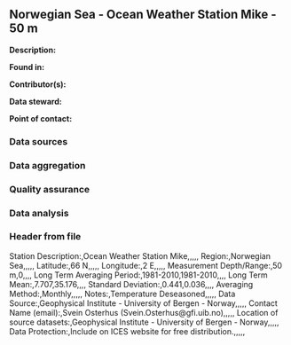 ## Norwegian Sea - Ocean Weather Station Mike - 50 m

**Description:** 


**Found in:**

**Contributor(s):**

**Data steward:**

**Point of contact:**

### Data sources

### Data aggregation

### Quality assurance

### Data analysis

### Header from file
Station Description:,Ocean Weather Station Mike,,,,,
Region:,Norwegian Sea,,,,,
Latitude:,66 N,,,,,
Longitude:,2 E,,,,,
Measurement Depth/Range:,50 m,0,,,,
Long Term Averaging Period:,1981-2010,1981-2010,,,,
Long Term Mean:,7.707,35.176,,,,
Standard Deviation:,0.441,0.036,,,,
Averaging Method:,Monthly,,,,,
Notes:,Temperature Deseasoned,,,,,
Data Source:,Geophysical Institute - University of Bergen - Norway,,,,,
Contact Name (email):,Svein Osterhus (Svein.Osterhus@gfi.uib.no),,,,,
Location of source datasets:,Geophysical Institute - University of Bergen - Norway,,,,,
Data Protection:,Include on ICES website for free distribution.,,,,,
